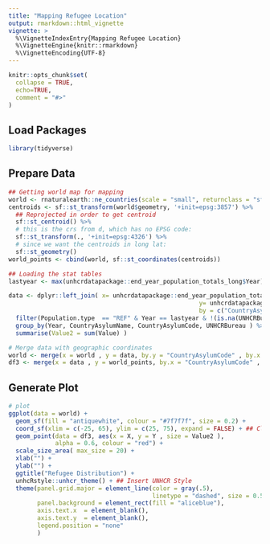 ```yaml
---
title: "Mapping Refugee Location"
output: rmarkdown::html_vignette
vignette: >
  %\VignetteIndexEntry{Mapping Refugee Location}
  %\VignetteEngine{knitr::rmarkdown}
  %\VignetteEncoding{UTF-8}
---
```


```r
knitr::opts_chunk$set(
  collapse = TRUE,
  echo=TRUE,
  comment = "#>"
)
```


## Load Packages

```r
library(tidyverse)
```

## Prepare Data

```r

## Getting world map for mapping
world <- rnaturalearth::ne_countries(scale = "small", returnclass = "sf")
centroids <- sf::st_transform(world$geometry, '+init=epsg:3857') %>%  
  ## Reprojected in order to get centroid
  sf::st_centroid() %>% 
  # this is the crs from d, which has no EPSG code:
  sf::st_transform(., '+init=epsg:4326') %>%
  # since we want the centroids in long lat:
  sf::st_geometry()
world_points <- cbind(world, sf::st_coordinates(centroids))

## Loading the stat tables
lastyear <- max(unhcrdatapackage::end_year_population_totals_long$Year)

data <- dplyr::left_join( x= unhcrdatapackage::end_year_population_totals_long, 
                                                     y= unhcrdatapackage::reference, 
                                                     by = c("CountryAsylumCode" = "iso_3")) %>%
  filter(Population.type  == "REF" & Year == lastyear & !(is.na(UNHCRBureau))) %>%
  group_by(Year, CountryAsylumName, CountryAsylumCode, UNHCRBureau ) %>%
  summarise(Value2 = sum(Value) )

# Merge data with geographic coordinates
world <- merge(x = world , y = data, by.y = "CountryAsylumCode" , by.x = "iso_a3")
df3 <- merge(x = data , y = world_points, by.x = "CountryAsylumCode" , by.y = "iso_a3")


```

## Generate Plot

```r

# plot
ggplot(data = world) + 
  geom_sf(fill = "antiquewhite", colour = "#7f7f7f", size = 0.2) + 
  coord_sf(xlim = c(-25, 65), ylim = c(25, 75), expand = FALSE) + ## Clipping on Mediterranean Sea
  geom_point(data = df3, aes(x = X, y = Y , size = Value2 ), 
             alpha = 0.6, colour = "red") +
  scale_size_area( max_size = 20) +
  xlab("") +
  ylab("") + 
  ggtitle("Refugee Distribution") + 
  unhcRstyle::unhcr_theme() + ## Insert UNHCR Style
  theme(panel.grid.major = element_line(color = gray(.5), 
                                        linetype = "dashed", size = 0.5),
        panel.background = element_rect(fill = "aliceblue"),
        axis.text.x  = element_blank(),
        axis.text.y  = element_blank(),
        legend.position = "none"
        )
```